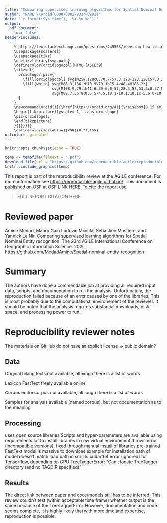 ---
title: "Comparing supervised learning algorithms for Spatial Nominal Entity recognition"
author: "NAME \\orcid{0000-0002-9317-8291}"
date: "`r format(Sys.time(), '%Y-%m-%d')`"
output:
  pdf_document:
    toc: false
header-includes:
  - |
    % https://tex.stackexchange.com/questions/445563/ieeetran-how-to-include-orcid-in-tex-pdf-with-pdflatex/445583 (works with pdflatex)
    \usepackage{scalerel}
    \usepackage{tikz}
    \usetikzlibrary{svg.path}
    \definecolor{orcidlogocol}{HTML}{A6CE39}
    \tikzset{
      orcidlogo/.pic={
        \fill[orcidlogocol] svg{M256,128c0,70.7-57.3,128-128,128C57.3,256,0,198.7,0,128C0,57.3,57.3,0,128,0C198.7,0,256,57.3    ,256,128z};
        \fill[white] svg{M86.3,186.2H70.9V79.1h15.4v48.4V186.2z}
                     svg{M108.9,79.1h41.6c39.6,0,57,28.3,57,53.6c0,27.5-21.5,53.6-56.8,53.6h-41.8V79.1z     M124.3,172.4h24.5c34.9,0,42.9-26.5,42.9-39.7c0-21.5-13.7-39.7-43.7-39.7h-23.7V172.4z}
                     svg{M88.7,56.8c0,5.5-4.5,10.1-10.1,10.1c-5.6,0-10.1-4.6-10.1-10.1c0-5.6,4.5-10.1,10.1-10.1C84.2,46.7,88    .7,51.3,88.7,56.8z};
      }
    }
    \newcommand\orcid[1]{\href{https://orcid.org/#1}{\raisebox{0.15 em}{\mbox{\scalerel*{
    \begin{tikzpicture}[yscale=-1, transform shape]
    \pic{orcidlogo};
    \end{tikzpicture}
    }{|}}}}}
    \definecolor{agileblue}{RGB}{0,77,155}
urlcolor: agileblue
---

```{r setup, include=FALSE}
knitr::opts_chunk$set(echo = TRUE)
```

```{r logo, echo = FALSE, message=FALSE, fig.align='center', out.width='0.3\\linewidth', fig.pos='H'}
temp <- tempfile(fileext = ".pdf")
download.file(url = "https://github.com/reproducible-agile/reproducible-agile.github.io/raw/master/public/images/reproducible-AGILE-logo-square.pdf", destfile = temp)
knitr::include_graphics(temp)
```

This report is part of the reproducibility review at the AGILE conference.
For more information see [https://reproducible-agile.github.io/](https://reproducible-agile.github.io/).
This document is published on OSF at OSF LINK HERE.
To cite the report use

> FULL REPORT CITATION HERE

# Reviewed paper

Amine Medad, Mauro Gaio Ludovic Moncla, Sébastien Mustière, and Yannick Le Nir. Comparing supervised learning algorithms for Spatial Nominal Entity recognition. The 23rd AGILE International Conference on Geographic Information Science. 2020
https://github.com/MedadAmine/Spatial-nominal-entity-recognition

# Summary

The authors have done a commendable job at providing all required input data, scripts, and documentation to run the analysis. Unfortunately, the reproduction failed because of an error caused by one of the libraries. This is most probably due to the computational environement of the reviewer. It should be noted that the analysis requires substantial downloads, disk space, and processing power to run. 

\clearpage

# Reproducibility reviewer notes

The materials on GitHub do not have an explicit license -> public domain?

## Data 

Original hiking texts:not available, although there is a list of words

Lexicon
FastText freely available online

Corpus
entire corpus not available, although there is a list of words

Samples for analysis available (named corpus), but not documentation as to the meaning

## Processing
uses open source libraries
Scripts and hyper-parameters are available
using requirements.txt to install libraries in new virtual environment throws error (incompatible versions), fixed through manual install of libraries
pre-trained FastText model is massive to download 
example for installation path of model doesn't match load path in scripts
cudart64 error (ignored) for Tensorflow, depending on GPU
TreeTaggerError: "Can't locate TreeTagger directory (and no TAGDIR specified)"

## Results

The direct link between paper and code/models still has to be inferred. This review couldn't test (within acceptable time frame) whether output is the same because of the TreeTaggerError. However, documentation and code seems complete, it is highly likely that with more time and expertise, reproduction is possible.
